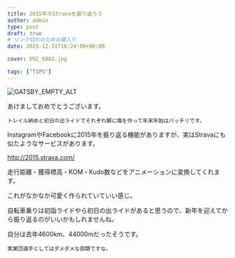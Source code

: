 ---
title: 2015年のStravaを振り返ろう
author: admin
type: post
draft: true
# リンク切れのためお蔵入り
date: 2015-12-31T16:24:00+00:00

cover: DSC_6882.jpg

tags: ["TIPS"]
---

![GATSBY_EMPTY_ALT](./DSC_6882.jpg)

あけましておめでとうございます。

    トレイル納めと初日の出ライドでそれぞれ脚に傷を作って年末年始はバッチリです。

InstagramやFacebookに2015年を振り返る機能がありますが、実はStravaにも似たようなサービスがあります。

<http://2015.strava.com/>

走行距離・獲得標高・KOM・Kudo数などをアニメーションに変換してくれます。

これがなかなか可愛く作られていていい感じ。

自転車乗りは初詣ライドやら初日の出ライドがあると思うので、新年を迎えてから振り返るのがいいかもしれませんね。

自分は去年4600km、44000mだったそうです。

    実業団選手としてはダメダメな部類ですな。
